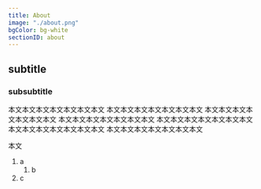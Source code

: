 ```yaml
---
title: About
image: "./about.png"
bgColor: bg-white
sectionID: about
---
```


## subtitle

### subsubtitle

本文本文本文本文本文本文本文
本文本文本文本文本文本文本文
本文本文本文本文本文本文本文
本文本文本文本文本文本文本文
本文本文本文本文本文本文本文
本文本文本文本文本文本文本文
本文本文本文本文本文本文本文

本文

1. a
   1. b
1. c
